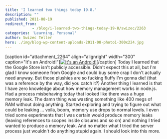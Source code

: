 ```yaml
---
title: 'I learned two things today 19.8.'
description: ""
published: 2011-08-19
redirect_from: 
            - /blog/i-learned-two-things-today-19-8/swizec/2263
categories: 'Learning, Personal'
author: Swizec Teller
hero: ./img/blog-wp-content-uploads-2011-08-photo1-300x224.jpg
---
```

\[caption id="attachment_2264" align="alignright" width="300" caption="It's an Android!"][![](./img/blog-wp-content-uploads-2011-08-photo1-300x224.jpg "It's an Android!")](http://swizec.com/blog/wp-content/uploads/2011/08/photo1.jpg)\[/caption] Today I learned that the Google Store isn't publicly accessible. Didn't expect this at all, but I'm glad I know someone from Google and could buy some crap I don't actually need anyway. But those plushies are so fucking fluffy I'm gonna die! (that was a reference by the way, did you catch it?) Another thing I learned is that I have zero knowledge about how memory management works in node.js. Had a process misbehaving today that looked like there was a huge memory leak. The damn thing was wasting something like 400 megs of RAM without doing anything. Started exploring and trying to figure out what could be leaking ... voila, boom, memory use drops to normal levels. I even tried some experiments that I was certain would produce memory leaks (leaving references to scopes inside closures and so on) and nothing I tried wanted to produce a memory leak. And no matter what I tried the server process just wouldn't do anything stupid again. I should look into this more.